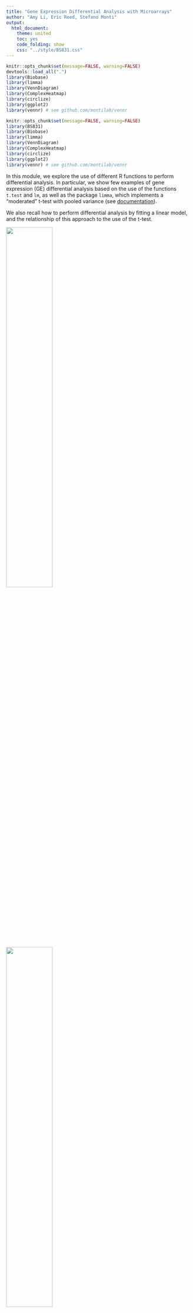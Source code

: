```yaml
---
title: "Gene Expression Differential Analysis with Microarrays"
author: "Amy Li, Eric Reed, Stefano Monti"
output:
  html_document:
    theme: united
    toc: yes
    code_folding: show
    css: "../style/BS831.css" 
---
```


```r
knitr::opts_chunk$set(message=FALSE, warning=FALSE)
devtools::load_all(".")
library(Biobase) 
library(limma)
library(VennDiagram)
library(ComplexHeatmap)
library(circlize)
library(ggplot2)
library(vennr) # see github.com/montilab/vennr
```

```r
knitr::opts_chunk$set(message=FALSE, warning=FALSE)
library(BS831)
library(Biobase) 
library(limma)
library(VennDiagram)
library(ComplexHeatmap)
library(circlize)
library(ggplot2)
library(vennr) # see github.com/montilab/vennr
```

In this module, we explore the use of different R functions to perform differential analysis.
In particular, we show few examples of gene expression (GE) differential analysis based on the use of the functions `t.test` and `lm`, as well as the package `limma`, which implements a "moderated" t-test with pooled variance (see <a
href="http://bioconductor.case.edu/bioconductor/2.10/bioc/vignettes/limma/inst/doc/usersguide.pdf">documentation</a>).

We also recall how to perform differential analysis by fitting a
linear model, and the relationship of this approach to the use of the t-test.

<img src="../figs/diffanal.ttest.png" width="50%" height="50%" />
<img src="../figs/diffanal.lm.png" width="50%" height="50%" />

## Differential expression analysis using `t.test`

We start by uploading a Breast Cancer dataset already restricted to only two tumor categories, _basal_ and _nonbasal_, described in [[Richardson et al., PNAS 2006](http://europepmc.org/article/MED/16473279)].

```r
## load the ExpressionSet object
data(renamedBreastDB)
cancerSet <- renamedBreastDB
head(pData(cancerSet))
table(cancerSet$diseaseState)
```

We have extracted the data of interest into the object `cancerSet`. We are now ready to use the `t.test` function. We first show its use applied to a single gene.

```r

## split the data into the two diseaseState groups
group1 <- exprs(cancerSet)[, cancerSet$diseaseState=="nonbasal"]
group2 <- exprs(cancerSet)[, cancerSet$diseaseState=="basal"]
dim(group1)                   # show the size of group1
dim(group2)                   # show the size of group2
table(cancerSet$diseaseState) # show the size concordance with the phenotype annotation

## for ease of use let's define the variable pheno (although this can be error prone)
pheno <- as.factor(cancerSet$diseaseState)

## use gene symbols to index the rows (rather than the entrez IDs)
rownames(group1) <- fData(cancerSet)$hgnc_symbol
rownames(group2) <- fData(cancerSet)$hgnc_symbol

## show few entries of group1 (the fist 5 genes in the first 5 samples)
group1[1:5,1:3]

## let us show the use of t.test on a single gene (the 1st)
T1 <- t.test(x=group1[1,],y=group2[1,],alternative="two.sided")
T1

## the default is to perform t-test w/ unequal variance. Let's try w/ equal variance
T2 <- t.test(x=group1[1,],y=group2[1,],alternative="two.sided",var.equal=TRUE)
T2
```

We then show how to apply it to all the genes in the dataset.

```r
## apply the t.test to each gene and save the output in a data.frame
## note: this is equivalent to (i.e., no more efficient than) a for loop

ttestRes <- data.frame(t(sapply(1:nrow(group1),
     function(i){
          res <- t.test(x = group1[i, ], y = group2[i,], alternative ="two.sided")
          res.list <-  c(t.score=res$statistic,t.pvalue = res$p.value)
          return(res.list)
      })))
## use the gene names to index the rows (for interpretability)
rownames(ttestRes) <- rownames(group1)
```

In the application above, we made use of the
`t.test(x,y,...)` version of the command. However, the use
of the `t.test(formula,...)` version of the command turns
out to be simpler and more elegant, as it does not require to split
the dataset into two groups.

```r
## application to a single gene but using the formula
T3 <- t.test(exprs(cancerSet)[1,] ~ pheno)
print(T3) # same results as before
T3$statistic==T1$statistic

## application to all genes (coerce output into data.frame for easier handling)
ttestRes1 <- as.data.frame(
  t(apply(exprs(cancerSet),1,
          function(y) {
            out <- t.test(y~pheno,var.equal=TRUE)
            c(t.score=out$statistic,t.pvalue=out$p.value)
            })))
## use the gene names to index the rows (for interpretability)
rownames(ttestRes1) <- fData(cancerSet)$hgnc_symbol

## let us add to the output data.frame an extra column reporting the FDR
## .. (i.e., the MHT-corrected p-value)
ttestRes1$t.fdr <- p.adjust(ttestRes1$t.pvalue, method = "BH")

## show few entries
head(ttestRes1)
```

### Efficient Computation

Here's an aside on efficient computation (see the module [Efficient Computation in R](https://montilab.github.io/BS831/articles/docs/matrixOp.html)). Above, we used the function `t.test` together with `apply` to compute the t statistics and p-values, which requires calling the `t.test` function `r nrow(cancerSet)` times. Below, we show the use of the function `mt.teststat` in the package [`multtest`](https://bioconductor.org/packages/release/bioc/html/multtest.html), to compute the t-statistics for a large number of genes more efficiently. 

```r
## computation based on t.test
t_slow <- system.time(
    res_slow <- unname(apply(
        exprs(cancerSet), 1,
        function(y) { t.test(y ~ pheno, var.equal = FALSE)$statistic }
    ))
)
## computation based on multtest function
t_fast <- system.time(
    res_fast <- 
        multtest::mt.teststat(X = exprs(cancerSet), classlabel = pheno, test = "t")
)
## check if the two yield the same results (modulo the sign)
all.equal(res_slow, -res_fast)
```

Notice the considerable speed-up achieved. 
```r
## show execution times
rbind('t.test' = t_slow, multtest = t_fast)
```

This might come particularly handy if, e.g., one wanted to compute permutation-based p-values rather than asymptotic p-values.

### Heatmap visualization
We now show how to visualize the top markers for each class by means of the `Heatmap` function defined in the `ComplexHeatmap` package.

```r
## let us sort the output by t-score
ttestOrd <- order(ttestRes1[,'t.score.t'],decreasing=TRUE)

## let us visualize the top 50 and bottom 50 genes
hiIdx <- ttestOrd[1:50]
loIdx <- ttestOrd[nrow(ttestRes1):(nrow(ttestRes1)-49)]
datOut <- exprs(cancerSet)[c(hiIdx,loIdx),]
datScaled <- t(scale(t(datOut))) # row scale the matrix for better visualization

ha.t <- HeatmapAnnotation(diseaseState=cancerSet$diseaseState,
                          col=list(diseaseState=c(nonbasal="green",basal="red")))

Heatmap(datScaled,
        name="expression", 
        col=circlize::colorRamp2(c(-3, 0, 3), c("darkblue", "white", "darkred")),
        top_annotation=ha.t, 
        cluster_rows=FALSE,
        cluster_columns=TRUE,
        column_split=2,
        row_title="",
        show_column_names=FALSE,
        show_row_names=FALSE)
```

## Differential expression analysis using `lm`

We now show the use of the function `lm` (for linear model)
to perform the same analysis. As discussed in class, we can regress
the expression of a gene on the phenotype variable (in this case, a
binary variable). Below, we apply it to a single gene first, and show
that the test result is the same as for the `t.test` with equal
variance. We then apply it to all the genes in the dataset.

```r
## application to a single gene
LM1 <- lm(exprs(cancerSet)[1,] ~ pheno)
summary(LM1)

## same p-value as for T2 above
all.equal(T2$p.value,summary(LM1)$coefficients[2,"Pr(>|t|)"])

## application to all genes
ttestRes2 <- as.data.frame(t(apply(exprs(cancerSet),1,
                                   function(y) {
                                       out <- summary(lm(y~pheno))$coefficients
                                       c(t.score=out[2,"t value"],t.pvalue=out[2,"Pr(>|t|)"])
                                   })))
## use the gene names to index the rows (for interpretability)
rownames(ttestRes2) <- fData(cancerSet)$hgnc_symbol

## let us add to the output data.frame an extra column reportding the FDR
## .. (i.e., the MHT-corrected p-value)
ttestRes2$t.fdr <- p.adjust(ttestRes2$t.pvalue, method = "BH")

## the scores are the same (modulo the sign, which is arbitrary)
plot(ttestRes1$t.score.t,ttestRes2$t.score,pch=20,xlab="t.test scores",ylab="lm scores")
all.equal(-ttestRes1$t.score.t,ttestRes2$t.score)
```

## Differential expression analysis using the `limma` package

With this package, we are performing differential analysis taking the
"linear regression" approach (i.e., by regressing each gene's
expression on the phenotype variable (and possibly, on other
covariates). The main difference is in the estimation of the variance,
which is here 'pooled' across multiple genes with similar expression
profiles. This pooling is particularly useful with small sample size
datasets, where the variance estimates of individual genes can be
extremely noisy, and pooling multiple genes allows for "borrowing" of
information.

Fitting a `limma` model includes the following steps:

1. Definition of the "design matrix"

2. Definition of the "contrast." 

3. Fitting of the linear model.

4. Fitting of the contrast.

5. Bayesian "moderation" of the genes' standard errors towards a common value.

6. Extract the relevant differential analysis information (fold-change, p-value, etc.)

Depending on the design matrix definition, steps 2 and 4 might or might not be needed. In particular, if the result of interest is  captured by a single model parameter, than the definition and fitting of the contrast can be skipped.

To be more specific, a standard linear model for the differential analysis with respect to a gene can be specified in one of two ways. 

(@standard_eq)
$$Y_{gene} = \beta_0 + \beta_1 X_{pheno}$$

where $X$ takes the values $0$ and $1$, depending on whether the sample belongs to class 0 or 1. Or,

(@contrast_eq)
$$Y_{gene} = \beta_0X_{0}+ \beta_1X_1$$

where $X_0,X_1 = 1,0$ for samples in class 0, and $X_0,X_1=0,1$ for samples in class 1. 

It should be noted that in Equation (@standard_eq), the parameter $\beta_1$ captures the relevant differential expression, while in Equation (@contrast_eq), the difference $\beta_0-\beta_1$ captures the differential value of interest. Thus, in the first model specification we do not need to define a contrast, while in the second we do. 

In the following code chunk, we use the model of Equation (@standard_eq), hence we don't need to fit a contrast and we need to extract the parameter $\beta_1$ (basal) instead.

```r
## 1. Definition of the "design matrix"
design1 <- model.matrix(~factor(pheno)) 
colnames(design1)
## simplify names
colnames(design1) <- c("intercept", "basal")
print(unique(design1)) # show the 'coding' for the two classes
## 3. Fitting the model
fit1 <- lmFit(cancerSet, design1)
## 5. Bayesian "moderation"
fit1 <- eBayes(fit1)
head(fit1$coefficients)

## 6. extract the relevant differential analysis information, sorted by p-value
limmaRes1 <- topTable(fit1, coef="basal",adjust.method = "BH", n = Inf, sort.by = "P")
```

In the following code chunk, we use the model of Equation (@contrast_eq), hence we need to define and fit the contrast.
```r
## 1. Definition of the "design matrix"
design2 <- model.matrix(~0 + factor(pheno)) 
colnames(design2)
## simplify names
colnames(design2) <- c("nonbasal", "basal")
print(unique(design2)) # show the 'coding' for the two classes
## 2. Definition of the "contrast"
contrast.matrix <- makeContrasts(basal-nonbasal, levels = design2)
## 3. Fitting the model
fit2 <- lmFit(cancerSet, design2)
## 4. Fitting the contrast
fit2 <- contrasts.fit(fit2,contrast.matrix)
## 5. Bayesian "moderation"
fit2 <- eBayes(fit2)
head(fit2$coefficients)

## 6. extract the relevant differential analysis information, sorted by p-value
limmaRes2 <- topTable(fit2, adjust.method = "BH", n = Inf, sort.by = "P")
```

As you can see below, the two model specifications yield the same results.
```r
all.equal(limmaRes1$t,limmaRes2$t)
all.equal(limmaRes1$P.Value,limmaRes2$P.Value)
```

## Comparing t-test and limma results

```r
## comparing t-test results to limma results
combinedRes <- data.frame(limmaRes1, ttestRes1[match(limmaRes1$hgnc_symbol, rownames(ttestRes1)),],
                          check.names=FALSE)
ggplot(combinedRes, aes(x=t,y=t.score.t)) +
    geom_point() +
    labs(x="limma t-statistic",y="t.test t-statistic")

ggplot(combinedRes, aes(x=P.Value,y=t.pvalue)) +
    geom_point() +
    labs(x="limma p-value",y="t.test p-value")

ggplot(combinedRes, aes(x=adj.P.Val,y=t.fdr)) +
    geom_point() +
    labs(x="limma FDR",y="t.test FDR")
```

As noted above, `limma` performs shrinkage of the variance estimates, by borrowing information across similar genes. Here, we show the effect of that shrinkage.
```r
## limma performs eBayes shrinkage of variance estimates, resulting in moderated t-statistics
empS <- apply(exprs(cancerSet), 1, var)
par(mar=c(5,5,2,2))
n <- length(empS)
plot(1,1,xlim=c(0,14),ylim=c(0,1),type="n",
     xlab="variance estimates",ylab="",yaxt="n")
axis(2,at=c(0.9,0.1),c("shrunken \n variance","sample \n variance"),las=2)
segments(fit2$s2.post, rep(.9, n),empS,rep(.1,n))
```

Finally, we compare the two analyses based on the number of genes found to be significant by the two methods, and we look at the overlap.
```r
print(data.frame("p=0.05"=c(limma=sum(combinedRes$adj.P.Val<=0.05),ttest=sum(combinedRes$t.fdr<=0.05)),
                 "p=0.01"=c(limma=sum(combinedRes$adj.P.Val<=0.01),ttest=sum(combinedRes$t.fdr<=0.01)),
                 check.names=FALSE))

## what is the overlap between t-ttest and limma derived significant genes?
qThresh <- 0.01
top.ttest <- rownames(combinedRes)[combinedRes$t.fdr<=qThresh]
top.limma <- rownames(combinedRes)[combinedRes$adj.P.Val<=qThresh]
topGenes <- list(top.ttest = top.ttest, top.limma = top.limma)

vennr(topGenes)
```

## Modelling with covariates

We here show how to perform differential analysis while controlling for the confounding effects of covariates. To this end, we use a different breast cancer dataset, which reports several phenotypic annotations for each patient [[Loi et al., PNAS 2010](https://www.ncbi.nlm.nih.gov/pubmed/17401012)]. In this analysis, we will look for markers of lymph node (LN) status, `LN_status`, while controlling for age.

```r
data(breast_loi_133p2)

## load the ExpressionSet object
BC <- breast_loi_133p2
pData(BC)[1:5,1:6] # show some data annotation

## select top 5000 genes by MAD
MAD <- apply(exprs(BC),1,mad)
BC5K <- BC[order(MAD,decreasing=TRUE)[1:5000],]
dim(BC5K)

## to reuse the same code below, just assign the new dataset to BC
BC <- BC5K
  
# Reformat LN variable and subset
BC$LN_status <- c("negative","positive")[BC$LN_status+1]
pData(BC) <- pData(BC)[, c("LN_status", "age")]
```

### Model without age covariate
```r
#Next, we'll add age as a covariate

design <- model.matrix(~ 0 + factor(LN_status), data = pData(BC))
colnames(design)
colnames(design) <- c("negative", "positive")
head(design)

contrast.matrix <- makeContrasts(positive-negative, levels = design)
fit <- lmFit(BC, design)
fit <- contrasts.fit(fit,contrast.matrix)
fit <- eBayes(fit)
head(fit$coefficients)

## get full differential expression output table, sorted by p-value
limmaRes <- topTable(fit, adjust.method="BH", n=Inf, sort.by="P")
head(limmaRes)
```

### Model with age covariate
```r
#Next, we'll add age as a covariate

designBC <- model.matrix(~ 0 + factor(LN_status) + age, data = pData(BC))
colnames(designBC)
colnames(designBC) <- c("negative", "positive", "age")
head(designBC)

contrast.matrixBC <- makeContrasts(positive-negative, levels = designBC)
fitBC <- lmFit(BC, designBC)

# Difference in expression between LN_status = positive and LN_status = negative individuals
fitC <- contrasts.fit(fitBC,contrast.matrixBC)
fitC <- eBayes(fitC)
head(fitC$coefficients)
#get full differential expression output table, sorted by p-value
limmaResC <- topTable(fitC, adjust.method = "BH", n = Inf, sort.by = "P")
head(limmaResC)

# Effect of age
fitA <- eBayes(fitBC)
head(fitA$coefficients)
#get full differential expression output table, sorted by p-value
limmaResA <- topTable(fitA, adjust.method = "BH", n = Inf, sort.by = "P", coef = "age")
head(limmaResA)
```

### Model with age:LN_status interaction
```r
## Next, we'll model the interaction between age and LN_status
designI <- model.matrix(~ 0 + factor(LN_status) + age + factor(LN_status):age, data = pData(BC))
colnames(designI)
colnames(designI) <- c("negative", "positive", "age", "positiveIage")
head(designI)

contrast.matrixI<- makeContrasts(positive-negative, levels = designI)
fitI <- lmFit(BC, designI)

## Difference in expression between LN_status = positive and LN_status = negative individuals
fitIC <- contrasts.fit(fitI,contrast.matrixI)
fitIC <- eBayes(fitIC)
head(fitIC$coefficients)
## get full differential expression output table, sorted by p-value
limmaResIC <- topTable(fitIC, adjust.method = "BH", n = Inf, sort.by = "P")
head(limmaResIC)

## Effect of age on LN_status = negative individuals
fitIA <- eBayes(fitI)
head(fitI$coefficients)
#get full differential expression output table, sorted by p-value
limmaResIA <- topTable(fitIA, adjust.method = "BH", n = Inf, sort.by = "P", coef = "age")
head(limmaResIA)

## Difference in effect of Age between LN_status = positive and LN_status = negative participants
limmaResIP <- topTable(fitIA, adjust.method = "BH", n = Inf, sort.by = "P", coef = "positiveIage")
head(limmaResIP)
```

